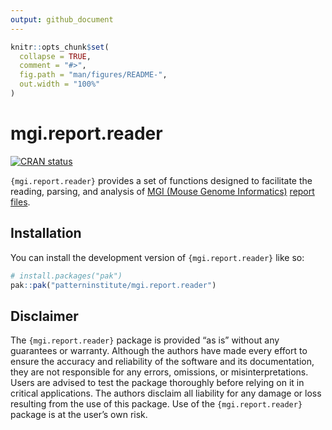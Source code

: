 ```yaml
---
output: github_document
---
```


<!-- README.md is generated from README.Rmd. Please edit that file -->

```r
knitr::opts_chunk$set(
  collapse = TRUE,
  comment = "#>",
  fig.path = "man/figures/README-",
  out.width = "100%"
)
```

# mgi.report.reader

<!-- badges: start -->
[![CRAN status](https://www.r-pkg.org/badges/version/mgi.report.reader)](https://CRAN.R-project.org/package=mgi.report.reader)
<!-- badges: end -->

`{mgi.report.reader}` provides a set of functions designed to facilitate the
reading, parsing, and analysis of [MGI (Mouse Genome
Informatics)](https://www.informatics.jax.org) [report
files](https://www.informatics.jax.org/downloads/reports/index.html).

## Installation

You can install the development version of `{mgi.report.reader}` like so:

``` r
# install.packages("pak")
pak::pak("patterninstitute/mgi.report.reader")
```

## Disclaimer

The `{mgi.report.reader}` package is provided "as is" without any guarantees or
warranty. Although the authors have made every effort to ensure the accuracy and
reliability of the software and its documentation, they are not responsible for
any errors, omissions, or misinterpretations. Users are advised to test the
package thoroughly before relying on it in critical applications. The authors
disclaim all liability for any damage or loss resulting from the use of this
package. Use of the `{mgi.report.reader}` package is at the user's own risk.

